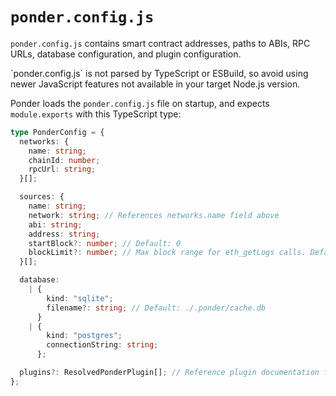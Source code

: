 
# `ponder.config.js`

`ponder.config.js` contains smart contract addresses, paths to ABIs, RPC URLs, database configuration, and plugin configuration.

<Callout type="warning">
  `ponder.config.js` is not parsed by TypeScript or ESBuild, so avoid using
  newer JavaScript features not available in your target Node.js version.
</Callout>

Ponder loads the `ponder.config.js` file on startup, and expects `module.exports` with this TypeScript type:

```ts
type PonderConfig = {
  networks: {
    name: string;
    chainId: number;
    rpcUrl: string;
  }[];

  sources: {
    name: string;
    network: string; // References networks.name field above
    abi: string;
    address: string;
    startBlock?: number; // Default: 0
    blockLimit?: number; // Max block range for eth_getLogs calls. Default: 50
  }[];

  database:
    | {
        kind: "sqlite";
        filename?: string; // Default: ./.ponder/cache.db
      }
    | {
        kind: "postgres";
        connectionString: string;
      };

  plugins?: ResolvedPonderPlugin[]; // Reference plugin documentation for details
};
```
